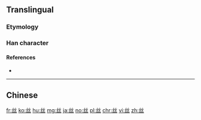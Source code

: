{{also|絲}}

==Translingual==
{{Han simplified forms|絲|糸|丝}}

===Etymology===
{{Han simp|絲}}

===Han character===
{{Han char|rn=1|rad=一|as=04|sn=5|four=22103|canj=VVM|ids=⿱⿰⿰𠃋𠃋⿰𠃋𠃋一}}

====References====
* {{Han ref|kx=0078.021|hdz=10017.080|uh=4E1D|ud=19997}}
----

==Chinese==
{{zh-see|絲}}

[[fr:丝]]
[[ko:丝]]
[[hu:丝]]
[[mg:丝]]
[[ja:丝]]
[[no:丝]]
[[pl:丝]]
[[chr:丝]]
[[vi:丝]]
[[zh:丝]]
